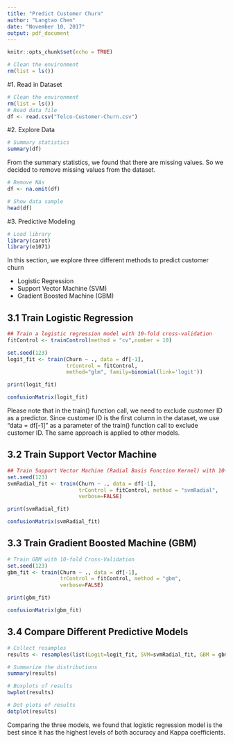 ```yaml
---
title: "Predict Customer Churn"
author: "Langtao Chen"
date: "November 10, 2017"
output: pdf_document
---
```


```r
knitr::opts_chunk$set(echo = TRUE)
```

```r
# Clean the environment
rm(list = ls())
```

#1. Read in Dataset

```r
# Clean the environment
rm(list = ls())
# Read data file
df <- read.csv("Telco-Customer-Churn.csv")
```

#2. Explore Data

```r
# Summary statistics
summary(df)
```
From the summary statistics, we found that there are missing values. So we decided to remove missing values from the dataset.

```r
# Remove NAs
df <- na.omit(df)

# Show data sample
head(df)

```

#3. Predictive Modeling

```r
# Load library
library(caret)
library(e1071)
```

In this section, we explore three different methods to predict customer churn 

- Logistic Regression
- Support Vector Machine (SVM)
- Gradient Boosted Machine (GBM)


## 3.1 Train Logistic Regression

```r
## Train a logistic regression model with 10-fold cross-validation
fitControl <- trainControl(method = "cv",number = 10)

set.seed(123)
logit_fit <- train(Churn ~ ., data = df[-1],
                   trControl = fitControl,
                   method="glm", family=binomial(link='logit'))

print(logit_fit)

confusionMatrix(logit_fit)
```

Please note that in the train() function call, we need to exclude customer ID as a predictor. Since customer ID is the first column in the dataset, we use "data = df[-1]" as a parameter of the train() function call to exclude customer ID. The same approach is applied to other models.

## 3.2 Train Support Vector Machine

```r
## Train Support Vector Machine (Radial Basis Function Kernel) with 10-fold Cross-Validation
set.seed(123)
svmRadial_fit <- train(Churn ~ ., data = df[-1],
                       trControl = fitControl, method = "svmRadial",
                       verbose=FALSE)

print(svmRadial_fit)

confusionMatrix(svmRadial_fit)
```

## 3.3 Train Gradient Boosted Machine (GBM)

```r
# Train GBM with 10-fold Cross-Validation
set.seed(123)
gbm_fit <- train(Churn ~ ., data = df[-1],
                 trControl = fitControl, method = "gbm",
                 verbose=FALSE)

print(gbm_fit)

confusionMatrix(gbm_fit)
```

## 3.4 Compare Different Predictive Models

```r
# Collect resamples
results <- resamples(list(Logit=logit_fit, SVM=svmRadial_fit, GBM = gbm_fit))

# Summarize the distributions
summary(results)

# Boxplots of results
bwplot(results)

# Dot plots of results
dotplot(results)
```

Comparing the three models, we found that logistic regression model is the best since it has the highest levels of both accuracy and Kappa coefficients.